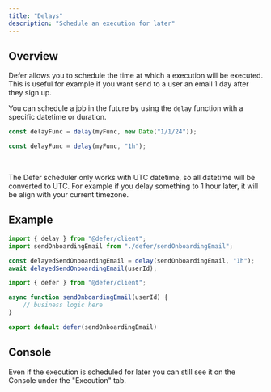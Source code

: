 ```yaml
---
title: "Delays"
description: "Schedule an execution for later"
---
```


## Overview

Defer allows you to schedule the time at which a execution will be
executed. This is useful for example if you want send to a user an
email 1 day after they sign up.

You can schedule a job in the future by using the `delay` function
with a specific datetime or duration.

<CodeGroup>

```js datetime
const delayFunc = delay(myFunc, new Date("1/1/24"));
```

```js duration
const delayFunc = delay(myFunc, "1h");
```

</CodeGroup>

<br/>

<Info>

The Defer scheduler only works with UTC datetime, so all datetime will
be converted to UTC. For example if you delay something to 1 hour
later, it will be align with your current timezone.

</Info>

## Example

<CodeGroup>

```js index.js
import { delay } from "@defer/client";
import sendOnboardingEmail from "./defer/sendOnboardingEmail";

const delayedSendOnboardingEmail = delay(sendOnboardingEmail, "1h");
await delayedSendOnboardingEmail(userId);
```

```js defer/sendOnboardingEmail.js
import { defer } from "@defer/client";

async function sendOnboardingEmail(userId) {
	// business logic here
}

export default defer(sendOnboardingEmail)
```

</CodeGroup>


## Console

Even if the execution is scheduled for later you can still see it on
the Console under the "Execution" tab.
